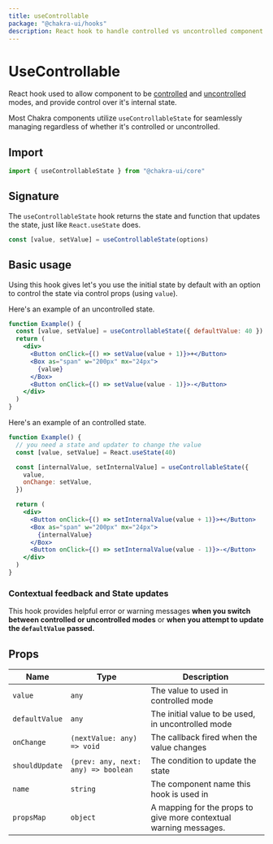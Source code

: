 ```yaml
---
title: useControllable
package: "@chakra-ui/hooks"
description: React hook to handle controlled vs uncontrolled component scenarios
---
```


# UseControllable

React hook used to allow component to be
[controlled](https://reactjs.org/docs/forms.html#controlled-components) and
[uncontrolled](https://reactjs.org/docs/uncontrolled-components.html) modes, and
provide control over it's internal state.

Most Chakra components utilize `useControllableState` for seamlessly managing
regardless of whether it's controlled or uncontrolled.

## Import

```js
import { useControllableState } from "@chakra-ui/core"
```

## Signature

The `useControllableState` hook returns the state and function that updates the
state, just like `React.useState` does.

```js live=false
const [value, setValue] = useControllableState(options)
```

## Basic usage

Using this hook gives let's you use the initial state by default with an option
to control the state via control props (using `value`).

Here's an example of an uncontrolled state.

```jsx
function Example() {
  const [value, setValue] = useControllableState({ defaultValue: 40 })
  return (
    <div>
      <Button onClick={() => setValue(value + 1)}>+</Button>
      <Box as="span" w="200px" mx="24px">
        {value}
      </Box>
      <Button onClick={() => setValue(value - 1)}>-</Button>
    </div>
  )
}
```

Here's an example of an controlled state.

```jsx
function Example() {
  // you need a state and updater to change the value
  const [value, setValue] = React.useState(40)

  const [internalValue, setInternalValue] = useControllableState({
    value,
    onChange: setValue,
  })

  return (
    <div>
      <Button onClick={() => setInternalValue(value + 1)}>+</Button>
      <Box as="span" w="200px" mx="24px">
        {internalValue}
      </Box>
      <Button onClick={() => setInternalValue(value - 1)}>-</Button>
    </div>
  )
}
```

### Contextual feedback and State updates

This hook provides helpful error or warning messages **when you switch between
controlled or uncontrolled modes** or **when you attempt to update the
`defaultValue` passed.**

## Props

| Name           | Type                                | Description                                                       |
| -------------- | ----------------------------------- | ----------------------------------------------------------------- |
| `value`        | `any`                               | The value to used in controlled mode                              |
| `defaultValue` | `any`                               | The initial value to be used, in uncontrolled mode                |
| `onChange`     | `(nextValue: any) => void`          | The callback fired when the value changes                         |
| `shouldUpdate` | `(prev: any, next: any) => boolean` | The condition to update the state                                 |
| `name`         | `string`                            | The component name this hook is used in                           |
| `propsMap`     | `object`                            | A mapping for the props to give more contextual warning messages. |

